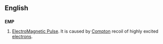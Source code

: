 ==English==

==={{initialism}}===
'''EMP'''
# [[Electromagnetic Pulse|ElectroMagnetic Pulse]].  It is caused by [[Compton]] recoil of highly excited [[electron]]s.